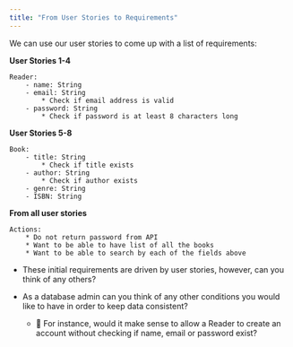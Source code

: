 ```yaml
---
title: "From User Stories to Requirements"
---
```


We can use our user stories to come up with a list of requirements:

**User Stories 1-4**

```
Reader:
	- name: String
	- email: String
		* Check if email address is valid
	- password: String
		* Check if password is at least 8 characters long

```

**User Stories 5-8**

```
Book:
	- title: String
		* Check if title exists
	- author: String
		* Check if author exists
	- genre: String
	- ISBN: String
```

**From all user stories**

```
Actions:
	* Do not return password from API
	* Want to be able to have list of all the books
	* Want to be able to search by each of the fields above
```


* These initial requirements are driven by user stories, however, can you think of any others? 

* As a database admin can you think of any other conditions you would like to have in order to keep data consistent?
	* 🤔 For instance, would it make sense to allow a Reader to create an account without checking if name, email or password exist?
  
